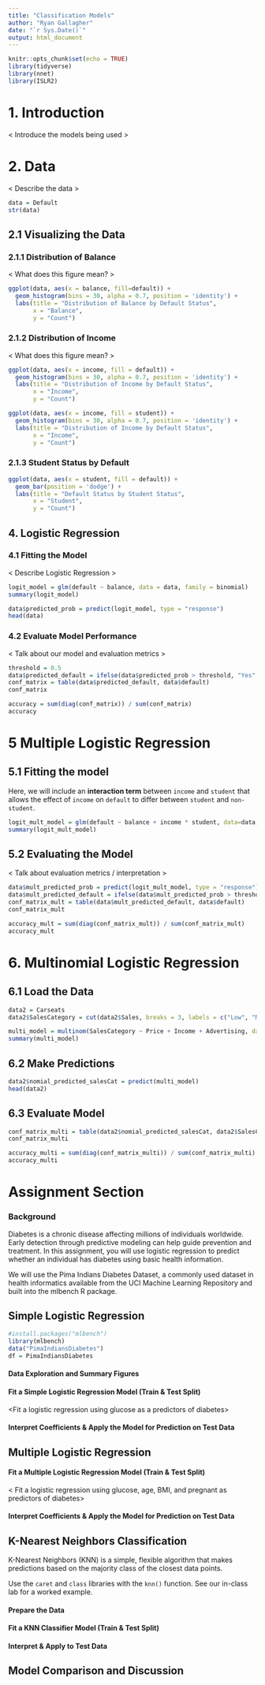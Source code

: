 ```yaml
---
title: "Classification Models"
author: "Ryan Gallagher"
date: "`r Sys.Date()`"
output: html_document
---
```


```r
knitr::opts_chunk$set(echo = TRUE)
library(tidyverse)
library(nnet)
library(ISLR2)
```

# 1. Introduction

\< Introduce the models being used \>

# 2. Data

\< Describe the data \>

```r
data = Default
str(data)
```

## 2.1 Visualizing the Data

### 2.1.1 Distribution of Balance

\< What does this figure mean? \>

```r
ggplot(data, aes(x = balance, fill=default)) +
  geom_histogram(bins = 30, alpha = 0.7, position = 'identity') +
  labs(title = "Distribution of Balance by Default Status",
       x = "Balance",
       y = "Count")
```

### 2.1.2 Distribution of Income

\< What does this figure mean? \>

```r
ggplot(data, aes(x = income, fill = default)) +
  geom_histogram(bins = 30, alpha = 0.7, position = 'identity') +
  labs(title = "Distribution of Income by Default Status",
       x = "Income",
       y = "Count")
```

```r
ggplot(data, aes(x = income, fill = student)) +
  geom_histogram(bins = 30, alpha = 0.7, position = 'identity') +
  labs(title = "Distribution of Income by Default Status",
       x = "Income",
       y = "Count")
```

### 2.1.3 Student Status by Default

```r
ggplot(data, aes(x = student, fill = default)) +
  geom_bar(position = 'dodge') +
  labs(title = "Default Status by Student Status",
       x = "Student",
       y = "Count")
```

## 4. Logistic Regression

### 4.1 Fitting the Model

\< Describe Logistic Regression \>

```r
logit_model = glm(default ~ balance, data = data, family = binomial)
summary(logit_model)
```

```r
data$predicted_prob = predict(logit_model, type = "response")
head(data)
```

### 4.2 Evaluate Model Performance

\< Talk about our model and evaluation metrics \>

```r
threshold = 0.5
data$predicted_default = ifelse(data$predicted_prob > threshold, "Yes", "No")
conf_matrix = table(data$predicted_default, data$default)
conf_matrix
```

```r
accuracy = sum(diag(conf_matrix)) / sum(conf_matrix)
accuracy
```

# 5 Multiple Logistic Regression

## 5.1 Fitting the model

Here, we will include an **interaction term** between `income` and `student` that allows the effect of `income` on `default` to differ between `student` and `non-student`.

```r
logit_mult_model = glm(default ~ balance + income * student, data=data, family=binomial)
summary(logit_mult_model)
```

## 5.2 Evaluating the Model

\< Talk about evaluation metrics / interpretation \>

```r
data$mult_predicted_prob = predict(logit_mult_model, type = "response")
data$mult_predicted_default = ifelse(data$mult_predicted_prob > threshold, "Yes", "No")
conf_matrix_mult = table(data$mult_predicted_default, data$default)
conf_matrix_mult
```

```r
accuracy_mult = sum(diag(conf_matrix_mult)) / sum(conf_matrix_mult)
accuracy_mult
```

# 6. Multinomial Logistic Regression

## 6.1 Load the Data

```r
data2 = Carseats
data2$SalesCategory = cut(data2$Sales, breaks = 3, labels = c("Low", "Medium", "High"))
```

```r
multi_model = multinom(SalesCategory ~ Price + Income + Advertising, data=data2)
summary(multi_model)
```

## 6.2 Make Predictions

```r
data2$nomial_predicted_salesCat = predict(multi_model)
head(data2)
```

## 6.3 Evaluate Model

```r
conf_matrix_multi = table(data2$nomial_predicted_salesCat, data2$SalesCategory)
conf_matrix_multi
```

```r
accuracy_multi = sum(diag(conf_matrix_multi)) / sum(conf_matrix_multi)
accuracy_multi
```

# Assignment Section

### Background

Diabetes is a chronic disease affecting millions of individuals worldwide. Early detection through predictive modeling can help guide prevention and treatment. In this assignment, you will use logistic regression to predict whether an individual has diabetes using basic health information.

We will use the Pima Indians Diabetes Dataset, a commonly used dataset in health informatics available from the UCI Machine Learning Repository and built into the mlbench R package.

## Simple Logistic Regression

```r
#install.packages("mlbench")
library(mlbench)
data("PimaIndiansDiabetes")
df = PimaIndiansDiabetes
```

#### Data Exploration and Summary Figures

#### Fit a Simple Logistic Regression Model (Train & Test Split)

\<Fit a logistic regression using glucose as a predictors of diabetes\>

#### Interpret Coefficients & Apply the Model for Prediction on Test Data

## Multiple Logistic Regression

#### Fit a Multiple Logistic Regression Model (Train & Test Split)

\< Fit a logistic regression using glucose, age, BMI, and pregnant as predictors of diabetes\>

#### Interpret Coefficients & Apply the Model for Prediction on Test Data

## K-Nearest Neighbors Classification

K-Nearest Neighbors (KNN) is a simple, flexible algorithm that makes predictions based on the majority class of the closest data points.

Use the `caret` and `class` libraries with the `knn()` function. See our in-class lab for a worked example.

#### Prepare the Data

#### Fit a KNN Classifier Model (Train & Test Split)

#### Interpret & Apply to Test Data

## Model Comparison and Discussion

